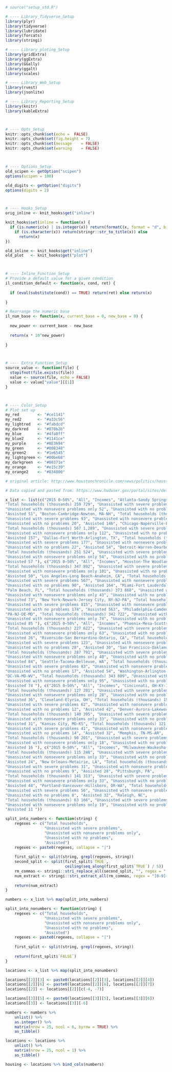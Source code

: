 ```r
# source("setup_std.R")

# ---- Library_Tidyverse_Setup
library(plyr)
library(tidyverse)
library(lubridate)
library(forcats)
library(stringi)

# ---- Library_ploting_Setup
library(gridExtra)
library(ggExtra)
library(GGally)
library(ggalt)
library(scales)

# ---- Library_Web_Setup
library(rvest)
library(jsonlite)

# ---- Library_Reporting_Setup
library(knitr)
library(kableExtra)



# ---- Opts_Setup
knitr::opts_chunk$set(echo =  FALSE)
knitr::opts_chunk$set(fig.height = 7)
knitr::opts_chunk$set(message    = FALSE)
knitr::opts_chunk$set(warning    = FALSE)



# ---- Options_Setup
old_scipen <- getOption("scipen")
options(scipen = 100)

old_digits <- getOption("digits")
options(digits = 2)



# ---- Hooks_Setup
orig_inline <- knit_hooks$get("inline")

knit_hooks$set(inline = function(x) {
  if (is.numeric(x) | is.integer(x)) return(formatC(x, format = "d", big.mark = ",")) else
    if (is.character(x)) return(stringr::str_to_title(x)) else
      return(x)
})

old_inline <- knit_hooks$get("inline")
old_plot   <- knit_hooks$get("plot")



# ---- Inline_Function_Setup
# Provide a default value for a given condition
il_condition_default <- function(x, cond, ret) {
  
  if (eval(substitute(cond)) == TRUE) return(ret) else return(x)
  
}

# Rearrange the numeric base
il_num_base <- function(x, current_base = 0, new_base = 0) {
  
  new_power <- current_base - new_base
  
  return(x * 10^new_power)
  
}



# ---- Extra_Function_Setup
source_value <- function(file) {
  stopifnot(file.exists(file))
  value <- source(file, echo = FALSE)
  value <- value["value"][[1]]
}



# ---- Color_Setup
# Plot set up
my_red        <- "#ce1141"
my_red2       <- "#a33c56"
my_lightred   <- "#fabdcd"
my_darkred    <- "#870b2b"
my_blue       <- "#4fa8ff"
my_blue2      <- "#1141ce"
my_purple     <- "#8E3694"
my_green      <- "#008348"
my_green2     <- "#1e6545"
my_lightgreen <- "#00be68"
my_darkgreen  <- "#00371e"
my_orange     <- "#e15c39"
my_orange2    <- "#834800"

```

```r
# original article: http://www.houstonchronicle.com/news/politics/houston/article/Housing-assistance-scarce-for-Houston-s-lowest-11745872.php

# Data copied and pasted from: https://www.huduser.gov/portal/sites/default/files/pdf/Worst-Case-Housing-Needs.pdf

x_list <- list(c("2015 0–50%", "All", "Incomes", "Atlanta-Sandy Springs-Roswell, GA", 
"Total households (thousands) 259 729", "Unassisted with severe problems 127", 
"Unassisted with nonsevere problems only 52", "Unassisted with no problems 30", 
"Assisted 51", "Boston-Cambridge-Newton, MA-NH", "Total households (thousands) 300 708", 
"Unassisted with severe problems 93", "Unassisted with nonsevere problems only 41", 
"Unassisted with no problems 20", "Assisted 146", "Chicago-Naperville-Elgin, IL-IN-WI", 
"Total households (thousands) 567 1,289", "Unassisted with severe problems 242", 
"Unassisted with nonsevere problems only 112", "Unassisted with no problems 57", 
"Assisted 157", "Dallas-Fort Worth-Arlington, TX", "Total households (thousands) 365 1,019", 
"Unassisted with severe problems 177", "Unassisted with nonsevere problems only 112", 
"Unassisted with no problems 22", "Assisted 54", "Detroit-Warren-Dearborn, MI", 
"Total households (thousands) 251 524", "Unassisted with severe problems 115", 
"Unassisted with nonsevere problems only 54", "Unassisted with no problems 27", 
"Assisted 57 "), c("2015 0–50%", "All", "Incomes", "Houston-The Woodlands-Sugar Land, TX", 
"Total households (thousands) 347 892", "Unassisted with severe problems 159", 
"Unassisted with nonsevere problems only 101", "Unassisted with no problems 37", 
"Assisted 50", "Los Angeles-Long Beach-Anaheim, CA", "Total households (thousands) 1,041 2,328", 
"Unassisted with severe problems 567", "Unassisted with nonsevere problems only 220", 
"Unassisted with no problems 90", "Assisted 164", "Miami-Fort LauderdaleWest", 
"Palm Beach, FL", "Total households (thousands) 373 860", "Unassisted with severe problems 227", 
"Unassisted with nonsevere problems only 43", "Unassisted with no problems 29", 
"Assisted 73", "New York-Newark-Jersey City, NY-NJ-PA", "Total households (thousands) 1,834 3,705", 
"Unassisted with severe problems 815", "Unassisted with nonsevere problems only 281", 
"Unassisted with no problems 174", "Assisted 563", "Philadelphia-Camden-Wilmington,", 
"PA-NJ-DE-MD", "Total households (thousands) 342 722", "Unassisted with severe problems 145", 
"Unassisted with nonsevere problems only 74", "Unassisted with no problems 39", 
"Assisted 85 "), c("2015 0–50%", "All", "Incomes", "Phoenix-Mesa-Scottsdale, AZ", 
"Total households (thousands) 227 622", "Unassisted with severe problems 124", 
"Unassisted with nonsevere problems only 63", "Unassisted with no problems 15", 
"Assisted 26", "Riverside-San Bernardino-Ontario, CA", "Total households (thousands) 215 536", 
"Unassisted with severe problems 123", "Unassisted with nonsevere problems only 33", 
"Unassisted with no problems 28", "Assisted 30", "San Francisco-Oakland-Hayward, CA", 
"Total households (thousands) 287 791", "Unassisted with severe problems 142", 
"Unassisted with nonsevere problems only 40", "Unassisted with no problems 22", 
"Assisted 84", "Seattle-Tacoma-Bellevue, WA", "Total households (thousands) 199 604", 
"Unassisted with severe problems 83", "Unassisted with nonsevere problems only 46", 
"Unassisted with no problems 17", "Assisted 54", "Washington-Arlington-Alexandria,", 
"DC-VA-MD-WV", "Total households (thousands) 343 809", "Unassisted with severe problems 141", 
"Unassisted with nonsevere problems only 95", "Unassisted with no problems 33", 
"Assisted 74 "), c("2015 0–50%", "All", "Incomes", "Cincinnati, OH-KY-IN", 
"Total households (thousands) 127 281", "Unassisted with severe problems 47", 
"Unassisted with nonsevere problems only 28", "Unassisted with no problems 16", 
"Assisted 36", "Cleveland-Elyria, OH", "Total households (thousands) 159 301", 
"Unassisted with severe problems 62", "Unassisted with nonsevere problems only 43", 
"Unassisted with no problems 12", "Assisted 42", "Denver-Aurora-Lakewood, CO", 
"Total households (thousands) 140 395", "Unassisted with severe problems 60", 
"Unassisted with nonsevere problems only 33", "Unassisted with no problems 16", 
"Assisted 31", "Kansas City, MO-KS", "Total households (thousands) 121 293", 
"Unassisted with severe problems 41", "Unassisted with nonsevere problems only 34", 
"Unassisted with no problems 14", "Assisted 32", "Memphis, TN-MS-AR", 
"Total households (thousands) 90 201", "Unassisted with severe problems 44", 
"Unassisted with nonsevere problems only 18", "Unassisted with no problems 12", 
"Assisted 16 "), c("2015 0–50%", "All", "Incomes", "Milwaukee-Waukesha-West Allis, WI", 
"Total households (thousands) 115 248", "Unassisted with severe problems 50", 
"Unassisted with nonsevere problems only 33", "Unassisted with no problems 9", 
"Assisted 24", "New Orleans-Metairie, LA", "Total households (thousands) 76 191", 
"Unassisted with severe problems 31", "Unassisted with nonsevere problems only 10", 
"Unassisted with no problems 9", "Assisted 28", "Pittsburgh, PA", 
"Total households (thousands) 141 313", "Unassisted with severe problems 43", 
"Unassisted with nonsevere problems only 33", "Unassisted with no problems 21", 
"Assisted 44", "Portland-Vancouver-Hillsboro, OR-WA", "Total households (thousands) 125 349", 
"Unassisted with severe problems 56", "Unassisted with nonsevere problems only 29", 
"Unassisted with no problems 8", "Assisted 32", "Raleigh, NC", 
"Total households (thousands) 63 166", "Unassisted with severe problems 25", 
"Unassisted with nonsevere problems only 19", "Unassisted with no problems 9", 
"Assisted 11 "))
```

```r
split_into_numbers <- function(string) {
    regexes <- c("Total households",
                 "Unassisted with severe problems",
                 "Unassisted with nonsevere problems only",
                 "Unassisted with no problems",
                 "Assisted")
    regexes <- paste0(regexes, collapse = "|")
    
    first_split <- split(string, grepl(regexes, string))
    second_split <- split(first_split$`TRUE`,
                          ceiling(seq_along(first_split$`TRUE`) / 5))
    rm_commas <- stringi::stri_replace_all(second_split, "", regex = ",")
    num_extract <- stringi::stri_extract_all(rm_commas, regex = "[0-9]+")
    
    return(num_extract)                      
}

numbers <- x_list %>% map(split_into_numbers)

split_into_nonumbers <- function(string) {
    regexes <- c("Total households",
                 "Unassisted with severe problems",
                 "Unassisted with nonsevere problems only",
                 "Unassisted with no problems",
                 "Assisted")
    regexes <- paste0(regexes, collapse = "|")
    
    first_split <- split(string, grepl(regexes, string))
    
    return(first_split$`FALSE`)                      
}

locations <- x_list %>% map(split_into_nonumbers)

locations[[2]][3] <- paste0(locations[[2]][3], locations[[2]][4])
locations[[2]][6] <- paste0(locations[[2]][6], locations[[2]][7])
locations[[2]] <- locations[[2]][c(-4, -7)]

locations[[3]][5] <- paste0(locations[[3]][5], locations[[3]][6])
locations[[3]] <- locations[[3]][-6]

numbers <- numbers %>%
    unlist() %>%
    as.integer() %>%
    matrix(nrow = 25, ncol = 6, byrow = TRUE) %>%
    as_tibble()

locations <- locations %>%
    unlist() %>%
    matrix(nrow = 25, ncol = 1) %>%
    as_tibble()

housing <- locations %>% bind_cols(numbers)
```
